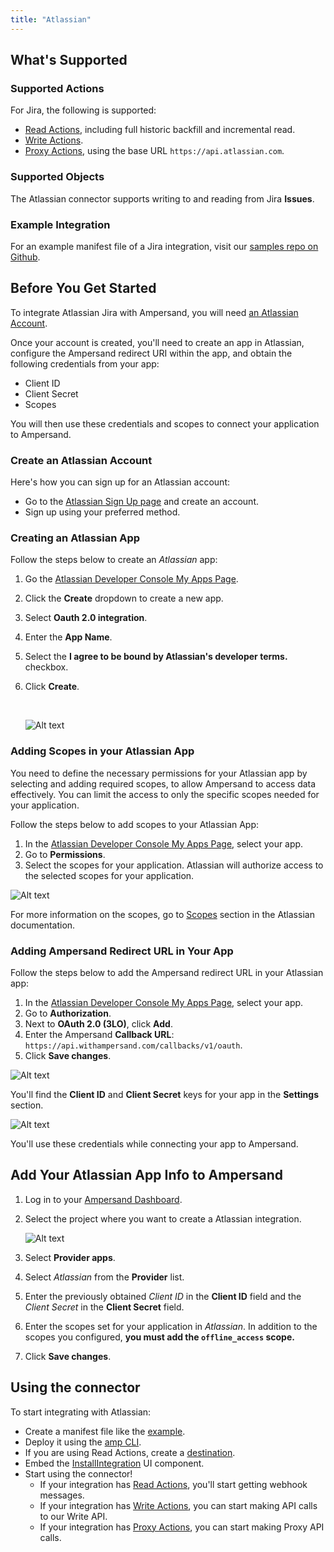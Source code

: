 ```yaml
---
title: "Atlassian"
---
```

## What's Supported

### Supported Actions

For Jira, the following is supported:
- [Read Actions](/read-actions), including full historic backfill and incremental read.
- [Write Actions](/write-actions).
- [Proxy Actions](/proxy-actions), using the base URL `https://api.atlassian.com`.

### Supported Objects

The Atlassian connector supports writing to and reading from Jira **Issues**.

### Example Integration

For an example manifest file of a Jira integration, visit our [samples repo on Github](https://github.com/amp-labs/samples/blob/main/jira/amp.yaml).

## Before You Get Started

To integrate Atlassian Jira with Ampersand, you will need [an Atlassian Account](https://id.atlassian.com/signup). 

Once your account is created, you'll need to create an app in Atlassian, configure the Ampersand redirect URI within the app, and obtain the following credentials from your app:

- Client ID
- Client Secret
- Scopes

You will then use these credentials and scopes to connect your application to Ampersand.

### Create an Atlassian Account

Here's how you can sign up for an Atlassian account:

- Go to the [Atlassian Sign Up page](https://www.atlassian.com/try/cloud/signup?bundle=jira-software&edition=free&skipBundles=true) and create an account.
- Sign up using your preferred method.

### Creating an Atlassian App

Follow the steps below to create an _Atlassian_ app:

1. Go the [Atlassian Developer Console My Apps Page](https://developer.atlassian.com/console/myapps/).
2. Click the **Create** dropdown to create a new app.
3. Select **Oauth 2.0 integration**.
4. Enter the **App Name**.
5. Select the  **I agree to be bound by Atlassian's developer terms.** checkbox.
6. Click **Create**.

   <br />

   ![Alt text](/images/provider-guides/491e169-Jira1.gif)

### Adding Scopes in your Atlassian App

You need to define the necessary permissions for your Atlassian app by selecting and adding required scopes, to allow Ampersand to access data effectively. You can limit the access to only the specific scopes needed for your application.

Follow the steps below to add scopes to your Atlassian App:

1. In the [Atlassian Developer Console My Apps Page](https://developer.atlassian.com/console/myapps/), select your app. 
2. Go to **Permissions**.
3. Select the scopes for your application. Atlassian will authorize access to the selected scopes for your application.

![Alt text](/images/provider-guides/5d6df49-Jira2.gif)


For more information on the scopes, go to [Scopes](https://developer.atlassian.com/cloud/jira/platform/scopes-for-oauth-2-3LO-and-forge-apps/)  section in the Atlassian documentation.

### Adding Ampersand Redirect URL in Your App

Follow the steps below to add the Ampersand redirect URL in your Atlassian app:

1. In the [Atlassian Developer Console My Apps Page](https://developer.atlassian.com/console/myapps/), select your app. 
2. Go to **Authorization**.
3. Next to **OAuth 2.0 (3LO)**, click **Add**.
4. Enter the Ampersand **Callback URL**: `https://api.withampersand.com/callbacks/v1/oauth`.
5. Click **Save changes**.

![Alt text](/images/provider-guides/1bb01c8-Jira3.gif)


You'll find the **Client ID** and **Client Secret** keys for your app in the **Settings** section.

![Alt text](/images/provider-guides/2a2bd9f-Screenshot_2024-06-26_at_16.51.34.png)


You'll use these credentials while connecting your app to Ampersand.

## Add Your Atlassian App Info to Ampersand

1. Log in to your [Ampersand Dashboard](https://dashboard.withampersand.com).

2. Select the project where you want to create a Atlassian integration.

   ![Alt text](/images/provider-guides/dd47b7a-Ampersand.png)

3. Select **Provider apps**.

4. Select _Atlassian_ from the **Provider** list.

5. Enter the previously obtained _Client ID_ in the **Client ID** field and the _Client Secret_ in the **Client Secret** field.

6. Enter the scopes set for your application in _Atlassian_. In addition to the scopes you configured, **you must add the `offline_access` scope.**

7. Click **Save changes**.

## Using the connector

To start integrating with Atlassian:
- Create a manifest file like the [example](https://github.com/amp-labs/samples/blob/main/jira/amp.yaml).
- Deploy it using the [amp CLI](/cli/overview).
- If you are using Read Actions, create a [destination](/destinations).
- Embed the [InstallIntegration](/embeddable-ui-components#install-integration) UI component.
- Start using the connector!
   - If your integration has [Read Actions](/read-actions), you'll start getting webhook messages.
   - If your integration has [Write Actions](/write-actions), you can start making API calls to our Write API.
   - If your integration has [Proxy Actions](/proxy-actions), you can start making Proxy API calls.
